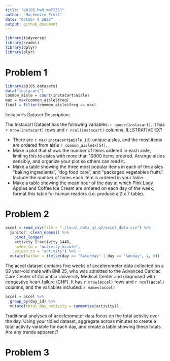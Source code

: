 ```yaml
---
title: "p8105_hw3_maf2311"
author: "Mackenzie Frost"
date: "Octobr 8 2022"
output: github_document
---
```


```r
library(tidyverse)
library(readxl)
library(dplyr)
library(plyr)
```

# Problem 1

```r
library(p8105.datasets)
data("instacart")
common_aisle = count(instacart$aisle) 
max = max(common_aisle$freq)
final = filter(common_aisle$freq == max)
```

Instacarts Dataset Description: 

The Instacart Dataset has the following variables: `r names(instacart)`. It has `r nrow(instacart)` rows and `r ncol(instacart)` columns. ILLSTRATIVE EX?

* There are `r max(instacart$aisle_id)` unique aisles, and the most items are ordered from aisle `r common_aisle$x[54]`.
* Make a plot that shows the number of items ordered in each aisle, limiting this to aisles with more than 10000 items ordered. Arrange aisles sensibly, and organize your plot so others can read it.
* Make a table showing the three most popular items in each of the aisles “baking ingredients”, “dog food care”, and “packaged vegetables fruits”. Include the number of times each item is ordered in your table.
* Make a table showing the mean hour of the day at which Pink Lady Apples and Coffee Ice Cream are ordered on each day of the week; format this table for human readers (i.e. produce a 2 x 7 table).

# Problem 2
```r
accel = read_csv(file = "./local_data_q1_q2/accel_data.csv") %>% 
  janitor::clean_names() %>%
    pivot_longer(
    activity_1:activity_1440,
    names_to = "activity_minute", 
    values_to = "activity") %>%
  mutate(SatSun = ifelse(day == "Saturday" | day == "Sunday", 1, 0))
```

The accel dataset contains five weeks of accelerometer data collected on a 63 year-old male with BMI 25, who was admitted to the Advanced Cardiac Care Center of Columbia University Medical Center and diagnosed with congestive heart failure (CHF). It has `r nrow(accel)` rows and `r ncol(accel)` columns, and the variables included: `r names(accel)`

```r
accel = accel %>%
  group_by(day_id) %>%
  mutate(total_day_activity = summarise(activity))
```

Traditional analyses of accelerometer data focus on the total activity over the day. Using your tidied dataset, aggregate across minutes to create a total activity variable for each day, and create a table showing these totals. Are any trends apparent?

# Problem 3




